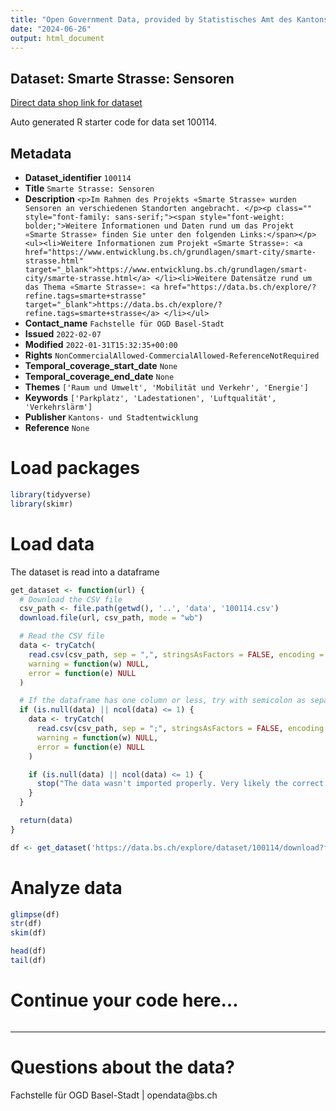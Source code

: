 ```yaml
---
title: "Open Government Data, provided by Statistisches Amt des Kantons Basel-Stadt - Fachstelle OGD"
date: "2024-06-26"
output: html_document
---
```


## Dataset: Smarte Strasse: Sensoren

[Direct data shop link for dataset](https://data.bs.ch/explore/dataset/100114)

Auto generated R starter code for data set 100114.

## Metadata

- **Dataset_identifier** `100114`
- **Title** `Smarte Strasse: Sensoren`
- **Description** `<p>Im Rahmen des Projekts «Smarte Strasse» wurden Sensoren an verschiedenen Standorten angebracht. </p><p class="" style="font-family: sans-serif;"><span style="font-weight: bolder;">Weitere Informationen und Daten rund um das Projekt «Smarte Strasse» finden Sie unter den folgenden Links:</span></p><ul><li>Weitere Informationen zum Projekt «Smarte Strasse»: <a href="https://www.entwicklung.bs.ch/grundlagen/smart-city/smarte-strasse.html" target="_blank">https://www.entwicklung.bs.ch/grundlagen/smart-city/smarte-strasse.html</a> </li><li>Weitere Datensätze rund um das Thema «Smarte Strasse»: <a href="https://data.bs.ch/explore/?refine.tags=smarte+strasse" target="_blank">https://data.bs.ch/explore/?refine.tags=smarte+strasse</a> </li></ul>`
- **Contact_name** `Fachstelle für OGD Basel-Stadt`
- **Issued** `2022-02-07`
- **Modified** `2022-01-31T15:32:35+00:00`
- **Rights** `NonCommercialAllowed-CommercialAllowed-ReferenceNotRequired`
- **Temporal_coverage_start_date** `None`
- **Temporal_coverage_end_date** `None`
- **Themes** `['Raum und Umwelt', 'Mobilität und Verkehr', 'Energie']`
- **Keywords** `['Parkplatz', 'Ladestationen', 'Luftqualität', 'Verkehrslärm']`
- **Publisher** `Kantons- und Stadtentwicklung`
- **Reference** `None`


# Load packages

```r

library(tidyverse)
library(skimr)

```

# Load data

The dataset is read into a dataframe

```r
get_dataset <- function(url) {
  # Download the CSV file
  csv_path <- file.path(getwd(), '..', 'data', '100114.csv')
  download.file(url, csv_path, mode = "wb")

  # Read the CSV file
  data <- tryCatch(
    read.csv(csv_path, sep = ",", stringsAsFactors = FALSE, encoding = "UTF-8"),
    warning = function(w) NULL,
    error = function(e) NULL
  )

  # If the dataframe has one column or less, try with semicolon as separator
  if (is.null(data) || ncol(data) <= 1) {
    data <- tryCatch(
      read.csv(csv_path, sep = ";", stringsAsFactors = FALSE, encoding = "UTF-8"),
      warning = function(w) NULL,
      error = function(e) NULL
    )

    if (is.null(data) || ncol(data) <= 1) {
      stop("The data wasn't imported properly. Very likely the correct separator couldn't be found.\nPlease check the dataset manually and adjust the code.")
    }
  }

  return(data)
}
```

```r

df <- get_dataset('https://data.bs.ch/explore/dataset/100114/download?format=csv&timezone=Europe%2FZurich')

```

# Analyze data

```r

glimpse(df)
str(df)
skim(df)

head(df)
tail(df)

```

# Continue your code here...

```r

```

------------------------------------------------------------------------

# Questions about the data?

Fachstelle für OGD Basel-Stadt | opendata@bs.ch
